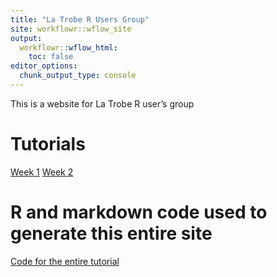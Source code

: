 ```yaml
---
title: "La Trobe R Users Group"
site: workflowr::wflow_site
output:
  workflowr::wflow_html:
    toc: false
editor_options:
  chunk_output_type: console
---
```


This is a website for La Trobe R user's group

# Tutorials
[Week 1](week1.html)
[Week 2](week2.html)

# R and markdown code used to generate this entire site
[Code for the entire tutorial](http://github.com/dewoller/latrobe-r-users-group)


